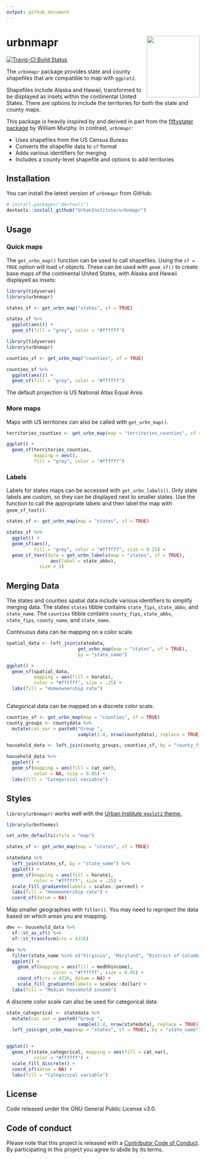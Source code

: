 ```yaml
---
output: github_document
---
```


<!-- README.md is generated from README.Rmd. Please edit that file -->

# urbnmapr <img src="man/figures/hexsticker.png" align="right" style="width:138.1334px;height:160px;"/>

[![Travis-CI Build Status](https://travis-ci.org/UrbanInstitute/urbnmapr.svg?branch=master)](https://travis-ci.org/UrbanInstitute/urbnmapr)

The `urbnmapr` package provides state and county shapefiles that are compatible to map with `ggplot2`.

Shapefiles include Alaska and Hawaii, transformed to be displayed as insets within the continental United States. There are options to include the territories for both the state and county maps.

This package is heavily inspired by and derived in part from the [fiftystater package](https://cran.r-project.org/package=fiftystater) by William Murphy. In contrast, `urbnmapr`:

  - Uses shapefiles from the US Census Bureau
  - Converts the shapefile data to `sf` format
  - Adds various identifiers for merging
  - Includes a county-level shapefile and options to add territories

## Installation

You can install the latest version of `urbnmapr` from GitHub:

```r
# install.packages("devtools")
devtools::install_github("UrbanInstitute/urbnmapr")
```

## Usage

### Quick maps

The `get_urbn_map()` function can be used to call shapefiles. Using the `sf = TRUE` option will load `sf` objects. These can be used with `geom_sf()` to create base maps of the continental United States, with Alaska and Hawaii displayed as insets:

```r

library(tidyverse)
library(urbnmapr)

states_sf <- get_urbn_map("states", sf = TRUE)

states_sf %>% 
  ggplot(aes()) +
  geom_sf(fill = "grey", color = "#ffffff")

```
```r

library(tidyverse)
library(urbnmapr)

counties_sf <- get_urbn_map("counties", sf = TRUE)

counties_sf %>% 
  ggplot(aes()) +
  geom_sf(fill = "grey", color = "#ffffff")

```

The default projection is US National Atlas Equal Area.

### More maps

Maps with US territories can also be called with `get_urbn_map()`. 

```r

territories_counties <- get_urbn_map(map = "territories_counties", sf = TRUE)

ggplot() +
  geom_sf(territories_counties,
          mapping = aes(),
          fill = "grey", color = "#ffffff")

```


### Labels

Labels for states maps can be accessed with `get_urbn_labels()`. Only state labels are custom, so they can be displayed next to smaller states. Use the function to call the appropriate labels and then label the map with `geom_sf_text()`.


```r
states_sf <- get_urbn_map(map = "states", sf = TRUE)

states_sf %>%
  ggplot() +
  geom_sf(aes(), 
          fill = "grey", color = "#ffffff", size = 0.25) +
  geom_sf_text(data = get_urbn_labels(map = "states", sf = TRUE), 
                aes(label = state_abbv), 
            size = 3)
```


## Merging Data

The states and counties spatial data include various identifiers to simplify merging data. The states `states` tibble contains `state_fips`, `state_abbv`, and `state_name`. The `counties` tibble contains `county_fips`, `state_abbv`, `state_fips`,  `county_name`, and `state_name`. 

Continuous data can be mapping on a color scale.

```r

spatial_data <- left_join(statedata,
                          get_urbn_map(map = "states", sf = TRUE),
                          by = "state_name")

ggplot() +
  geom_sf(spatial_data,
          mapping = aes(fill = horate),
          color = "#ffffff", size = .25) +
  labs(fill = "Homeownership rate")
  
```

Categorical data can be mapped on a discrete color scale.

```r

counties_sf <- get_urbn_map(map = "counties", sf = TRUE)
county_groups <- countydata %>% 
  mutate(cat_var = paste0("Group ",
                          sample(1:4, nrow(countydata), replace = TRUE)))

household_data <- left_join(county_groups, counties_sf, by = "county_fips")

household_data %>%
  ggplot() +
  geom_sf(mapping = aes(fill = cat_var),
          color = NA, size = 0.05) +
  labs(fill = "Categorical variable")
```

## Styles

`library(urbnmapr)` works well with the [Urban Institute `ggplot2` theme.](https://github.com/UrbanInstitute/urban_R_theme)

```r
library(urbnthemes)

set_urbn_defaults(style = "map")
```

```r

states_sf <- get_urbn_map(map = "states", sf = TRUE)

statedata %>% 
  left_join(states_sf, by = "state_name") %>% 
  ggplot() +
  geom_sf(mapping = aes(fill = horate),
          color = "#ffffff", size = .25) +
  scale_fill_gradientn(labels = scales::percent) +
  labs(fill = "Homeownership rate") +
  coord_sf(datum = NA)

```

Map smaller geographies with `filter()`. You may need to reproject the data based on which areas you are mapping.

```r

dmv <- household_data %>% 
  sf::st_as_sf() %>% 
  sf::st_transform(crs = 4326)

dmv %>%
  filter(state_name %in% c("Virginia", "Maryland", "District of Columbia")) %>%
  ggplot() +
    geom_sf(mapping = aes(fill = medhhincome),
                 color = "#ffffff", size = 0.05) +
    coord_sf(crs = 4326, datum = NA) +
    scale_fill_gradientn(labels = scales::dollar) +
  labs(fill = "Median household income")
```

A discrete color scale can also be used for categorical data.

```r
state_categorical <- statedata %>% 
  mutate(cat_var = paste0("Group ",
                          sample(1:4, nrow(statedata), replace = TRUE))) %>% 
  left_join(get_urbn_map(map = "states", sf = TRUE), by = "state_name")


ggplot() +
  geom_sf(state_categorical, mapping = aes(fill = cat_var),
          color = "#ffffff") +
  scale_fill_discrete() +
  coord_sf(datum = NA) +
  labs(fill = "Categorical variable")

```

## License

Code released under the GNU General Public License v3.0.

## Code of conduct

Please note that this project is released with a [Contributor Code of Conduct](CODE_OF_CONDUCT.md). By participating in this project you agree to abide by its terms.
